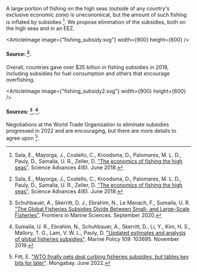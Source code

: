 

A large portion of fishing on the high seas (outside of any country's exclusive economic zone) is uneconomical, but the amount of such fishing is inflated by subsidies [^{ "29" }]. We propose elimination of the subsidies, both on the high seas and in an EEZ.

<ArticleImage image={"fishing_subsidy.svg"} width={900} height={600} />
#### Source: [^{ "29" }].

Overall, countries gave over $35 billion in fishing subsidies in 2018, including subsidies for fuel consumption and others that encourage overfishing.

<ArticleImage image={"fishing_subsidy2.svg"} width={900} height={600} />
#### Sources: [^{ "30" }], [^{ "31" }].

Negotiations at the World Trade Organization to eliminate subsidies progressed in 2022 and are encouraging, but there are more details to agree upon [^{ "9" }].

[^{ "9" }]: Fitt, E. ["WTO finally nets deal curbing fisheries subsidies, but tables key bits for later"](https://news.mongabay.com/2022/06/wto-finally-nets-deal-curbing-fisheries-subsidies-but-tables-key-bits-for-later/). Mongabay. June 2022.

[^{ "29" }]: Sala, E., Mayorga, J., Costello, C., Kroodsma, D., Palomares, M. L. D., Pauly, D., Samaila, U. R., Zeller, D. ["The economics of fishing the high seas"](https://www.science.org/doi/10.1126/sciadv.aat2504). Science Advances 4(6). June 2018.

[^{ "30" }]: Schuhbauer, A., Skerritt, D. J., Ebrahim, N., Le Manach, F., Sumaila, U. R. ["The Global Fisheries Subsidies Divide Between Small- and Large-Scale Fisheries"](https://www.frontiersin.org/articles/10.3389/fmars.2020.539214/full). Frontiers in Marine Sciences. September 2020.

[^{ "31" }]: Sumaila, U. R., Ebrahim, N., Schuhbauer, A., Skerritt, D., Li, Y., Kim, H. S., Mallory, T. G., Lam, V. W. L., Pauly, D. ["Updated estimates and analysis of global fisheries subsidies"](https://www.sciencedirect.com/science/article/pii/S0308597X19303677?via%3Dihub). Marine Policy 109: 103695. November 2019.
